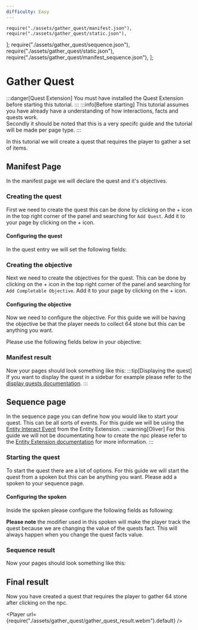 ```yaml
---
difficulty: Easy
---
```


    require("./assets/gather_quest/manifest.json"),
    require("./assets/gather_quest/static.json"),
];
    require("./assets/gather_quest/sequence.json"),
    require("./assets/gather_quest/static.json"),
    require("./assets/gather_quest/manifest_sequence.json"),
];

# Gather Quest
:::danger[Quest Extension]
You must have installed the Quest Extension before starting this tutorial.
:::
:::info[Before starting]
This tutorial assumes you have already have a understanding of how interactions, facts and quests work.\
Secondly it should be noted that this is a very specifc guide and the tutorial will be made per page type.
:::

In this tutorial we will create a quest that requires the player to gather a set of items.

## Manifest Page
In the manifest page we will declare the quest and it's objectives.

### Creating the quest
First we need to create the quest this can be done by clicking on the + icon in the top right corner of the panel and searching for `Add Quest`. Add it to your page by clicking on the + icon.

<EntrySearch entryName="quest"/>

#### Configuring the quest
In the quest entry we will set the following fields:

<EntryNodeInspector entryId="utBJsvNPUCv5nw7" pages={manifestPages} />

### Creating the objective
Next we need to create the objectives for the quest. This can be done by clicking on the + icon in the top right corner of the panel and searching for `Add Completable Objective`. Add it to your page by clicking on the + icon.

<EntrySearch entryName="completable_objective"/>

#### Configuring the objective
Now we need to configure the objective. For this guide we will be having the objective be that the player needs to collect 64 stone but this can be anything you want.

Please use the following fields below in your objective:

<EntryNodeInspector entryId="SKZSs4pDNrjGmCQ" pages={manifestPages} />

### Manifest result
Now your pages should look something like this:
<EntryDisplay pages={manifestPages} />
:::tip[Displaying the quest]
If you want to display the quest in a sidebar for example please refer to the [display quests documentation](./05-displaying_quests.mdx).
:::
## Sequence page
In the sequence page you can define how you would like to start your quest. This can be all sorts of events. For this guide we will be using the [Entity Interact Event](../entity-extension/interacting) from the Entity Extension.
:::warning[Oliver]
For this guide we will not be documentating how to create the npc please refer to the [Entity Extension documentation](../04-entity-extension/index.mdx) for more information.
:::
### Starting the quest
To start the quest there are a lot of options. For this guide we will start the quest from a spoken but this can be anything you want. Please add a spoken to your sequence page.

<EntrySearch entryName="spoken"/>

#### Configuring the spoken
Inside the spoken please configure the following fields as following:

<EntryNodeInspector entryId="7FTmTrqbWsq7wSj" pages={sequencePages} />

**Please note** the modifier used in this spoken will make the player track the quest because we are changing the value of the quests fact. This will always happen when you change the quest facts value.

### Sequence result
Now your pages should look something like this:
<EntryDisplay pages={sequencePages} />

## Final result
Now you have created a quest that requires the player to gather 64 stone after clicking on the npc.

<Player url={require("./assets/gather_quest/gather_quest_result.webm").default} />